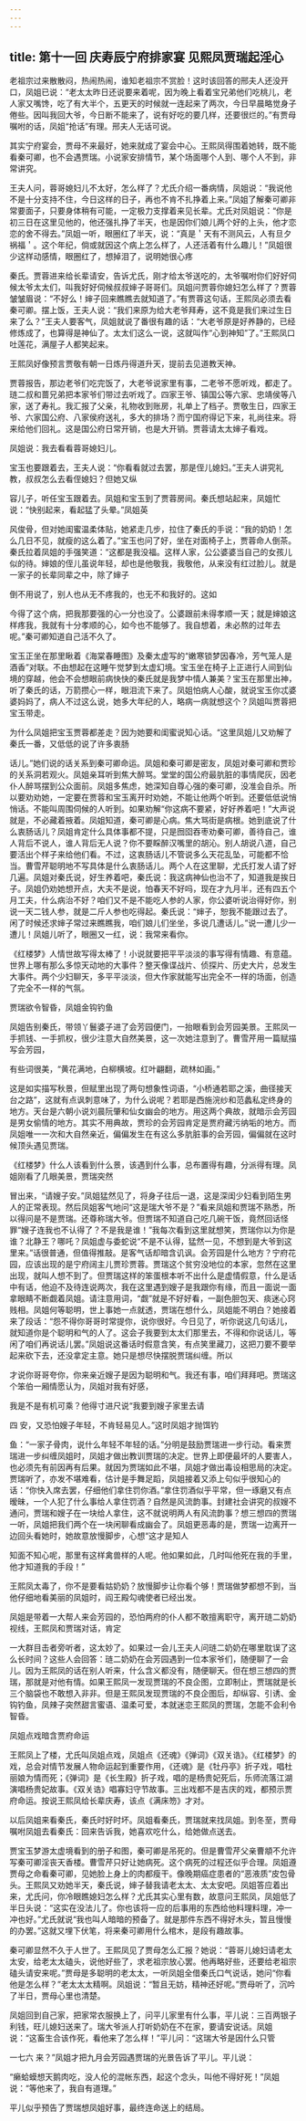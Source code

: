 ```yaml
---
---
---
```

title: 第十一回 庆寿辰宁府排家宴 见熙凤贾瑞起淫心
---



老祖宗过来散散闷，热闹热闹，谁知老祖宗不赏脸！这时该回答的邢夫人还没开口，凤姐已说：“老太太昨日还说要来着呢，因为晚上看着宝兄弟他们吃桃儿，老人家又嘴馋，吃了有大半个，五更天的时候就一连起来了两次，今日早晨略觉身子倦些。因叫我回大爷，今日断不能来了，说有好吃的要几样，还要很烂的。”有贾母嘱咐的话，凤姐“抢话”有理。邢夫人无话可说。

其实宁府宴会，贾母不来最好，她来就成了宴会中心。王熙凤得围着她转，既不能看秦可卿，也不会遇贾瑞。小说家安排情节，某个场面哪个人到、哪个人不到，非常讲究。

王夫人问，蓉哥媳妇儿不太好，怎么样了？尤氏介绍一番病情，凤姐说：“我说他不是十分支持不住，今日这样的日子，再也不肯不扎挣着上来。”凤姐了解秦可卿非常要面子，只要身体稍有可能，一定极力支撑着来见长辈。尤氏对凤姐说：“你是初三日在这里见他的，他还强扎挣了半天，也是因你们娘儿两个好的上头，他才恋恋的舍不得去。”凤姐一听，眼圈红了半天，说：“真是＇天有不测风云，人有旦夕祸福＇。这个年纪，倘或就因这个病上怎么样了，人还活着有什么趣儿！”凤姐很少这样动感情，眼圈红了，想掉泪了，说明她很心疼

秦氏。贾蓉进来给长辈请安，告诉尤氏，刚才给太爷送吃的，太爷嘱咐你们好好伺候太爷太太们，叫我好好伺候叔叔婶子哥哥们。凤姐问贾蓉你媳妇怎么样了？贾蓉皱皱眉说：“不好么！婶子回来瞧瞧去就知道了。”有贾蓉这句话，王熙凤必须去看秦可卿。摆上饭，王夫人说：“我们来原为给大老爷拜寿，这不竟是我们来过生日来了么？”王夫人要客气，凤姐就说了番很有趣的话：“大老爷原是好养静的，已经修炼成了，也算得是神仙了。太太们这么一说，这就叫作“心到神知”了。”王熙凤口吐莲花，满屋子人都笑起来。

王熙凤好像预言贾敬有朝一日炼丹得道升天，提前去见道教天神。

贾蓉报告，那边老爷们吃完饭了，大老爷说家里有事，二老爷不愿听戏，都走了。琏二叔和蔷兄弟把本家爷们带过去听戏了。四家王爷、镇国公等六家、忠靖侯等八家，送了寿礼。我汇报了父亲，礼物收到账房，礼单上了档子。贾敬生日，四家王爷、六家国公府、八家侯府送礼，多大的排场？而宁国府得记下来，礼尚往来。将来给他们回礼。这是国公府日常开销，也是大开销。贾蓉请太太婶子看戏。

凤姐说：我去看看蓉哥媳妇儿。

宝玉也要跟着去，王夫人说：“你看看就过去罢，那是侄儿媳妇。”王夫人讲究礼教，叔叔怎么去看侄媳妇？但她又纵

容儿子，听任宝玉跟着去。凤姐和宝玉到了贾蓉房间。秦氏想站起来，凤姐忙说：“快别起来，看起猛了头晕。”凤姐英

风俊骨，但对她闺蜜温柔体贴，她紧走几步，拉住了秦氏的手说：“我的奶奶！怎么几日不见，就瘦的这么着了。”宝玉也问了好，坐在对面椅子上，贾蓉命人倒茶。秦氏拉着凤姐的手强笑道：“这都是我没福。这样人家，公公婆婆当自己的女孩儿似的待。婶娘的侄儿虽说年轻，却也是他敬我，我敬他，从来没有红过脸儿。就是一家子的长辈同辈之中，除了婶子

倒不用说了，别人也从无不疼我的，也无不和我好的。这如

今得了这个病，把我那要强的心一分也没了。公婆跟前未得孝顺一天；就是婶娘这样疼我，我就有十分孝顺的心，如今也不能够了。我自想着，未必熬的过年去呢。”秦可卿知道自己活不久了。

宝玉正坐在那里瞅着《海棠春睡图》及秦太虚写的“嫩寒锁梦因春冷，芳气笼人是酒香”对联。不由想起在这睡午觉梦到太虚幻境。宝玉坐在椅子上正进行人间到仙境的穿越，他会不会想眼前病快快的秦氏就是我梦中情人兼美？宝玉在那里出神，听了秦氏的话，万箭攒心一样，眼泪流下来了。凤姐怕病人心酸，就说宝玉你忒婆婆妈妈了，病人不过这么说，她多大年纪的人，略病一病就想这个？凤姐叫贾蓉把宝玉带走。

为什么凤姐把宝玉贾蓉都差走？因为她要和闺蜜说知心话。“这里凤姐儿又劝解了秦氏一番，又低低的说了许多衷肠

话儿。”她们说的话关系到秦可卿命运。凤姐和秦可卿是密友，凤姐对秦可卿和贾珍的关系洞若观火。凤姐亲耳听到焦大醉骂。堂堂的国公府最肮脏的事情爬灰，因老仆人醉骂摆到公众面前。凤姐多焦虑，她深知自尊心强的秦可卿，没准会自杀。所以要劝劝她，一定要在贾蓉和宝玉离开时劝她，不能让他两个听到。还要低低说悄悄话。不能叫周围伺候的人听到。如果劝解“你这病不要紧，好好养着吧！”大声说就是，不必藏着掖着。凤姐知道，秦可卿是心病。焦大骂街是病根。她到底说了什么衷肠话儿？凤姐肯定什么具体事都不提，只是囫囵吞枣劝秦可卿，善待自己，谁人背后不说人，谁人背后无人说？你不要睬醉汉嘴里的胡沁。别人胡说八道，自己要活出个样子来给他们看。不过，这衷肠话儿不管说多么天花乱坠，可能都不恰当。曹雪芹聪明地不写具体是什么衷肠话儿。两个人在这里聊，尤氏打发人请了好几遍。凤姐对秦氏说，好生养着吧，秦氏说：我这病神仙也治不了，知道我是挨日子。凤姐仍劝她想开点，大夫不是说，怕春天不好吗，现在才九月半，还有四五个月工夫，什么病治不好？咱们又不是不能吃人参的人家，你公婆听说治得好你，别说一天二钱人参，就是二斤人参也吃得起。秦氏说：“婶子，恕我不能跟过去了。闲了时候还求婶子常过来瞧瞧我，咱们娘儿们坐坐，多说几遭话儿。”说一遭儿少一遭儿！凤姐儿听了，眼圈又一红，说：我常来看你。

《红楼梦》人情世故写得太棒了！小说就要把平平淡淡的事写得有情趣、有意蕴。世界上哪有那么多惊天动地的大事件？整天像谍战片、侦探片、历史大片，总发生大事件。两个少妇聊天，多平平淡淡，但大作家就能写出完全不一样的场面，创造了完全不一样的气氛。

贾瑞欲令智昏，凤姐金钩钓鱼

凤姐告别秦氏，带领丫鬟婆子进了会芳园便门，一抬眼看到会芳园美景。王熙凤一手抓钱、一手抓权，很少注意大自然美景，这一次她注意到了。曹雪芹用一篇赋描写会芳园，

有些词很美，“黄花满地，白柳横坡。红叶翩翻，疏林如画。”

这是如实描写秋景，但赋里出现了两句想象性词语，“小桥通若耶之溪，曲径接天台之路”，这就有点讽刺意味了，为什么说呢？若耶是西施浣纱和范蠡私定终身的地方。天台是六朝小说刘晨阮肇和仙女幽会的地方。用这两个典故，就暗示会芳园是男女偷情的地方。其实不用典故，贾珍的会芳园肯定是贾府藏污纳垢的地方。而凤姐唯一一次和大自然亲近，偏偏发生在有这么多肮脏事的会芳园，偏偏就在这时候顶头遇见贾瑞。

《红楼梦》什么人该看到什么景，该遇到什么事，总布置得有趣，分派得有理。凤姐刚看了几眼美景，贾瑞突然

冒出来，“请嫂子安。”凤姐猛然见了，将身子往后一退，这是深闺少妇看到陌生男人的正常表现。然后凤姐客气地问“这是瑞大爷不是？”看来凤姐和贾瑞不熟悉，所以得问是不是贾瑞。还尊称瑞大爷。但贾瑞不知道自己吃几碗干饭，竟然回话怪罪“嫂子连我也不认得了？不是我是谁！”我每次看到这里就想笑，贾瑞你以为你是谁？北静王？哪吒？凤姐虚与委蛇说“不是不认得，猛然一见，不想到是大爷到这里来。”话很普通，但值得推敲。是客气话却暗含讥讽。会芳园是什么地方？宁府花园，应该出现的是宁府阔主儿贾珍贾蓉。贾瑞这个贫穷没地位的本家，忽然在这里出现，就叫人想不到了。但贾瑞这样的笨蛋根本听不出什么是虚情假意，什么是话中有话，他迫不及待连说两次，我在这里遇到嫂子是我跟你有缘，而且一面说一面拿眼睛不断觑着凤姐。请注意用词，“觑”就是不好好看，一副色胆包天、痰迷心窍贱相。凤姐何等聪明，世上事她一点就透，贾瑞在想什么，凤姐能不明白？她接着来了段话：“怨不得你哥哥时常提你，说你很好。今日见了，听你说这几句话儿，就知道你是个聪明和气的人了。这会子我要到太太们那里去，不得和你说话儿，等闲了咱们再说话儿罢。”凤姐说这番话时假意含笑，有点笑里藏刀，这把刀要不要举起来砍下去，还没拿定主意。她只是想尽快摆脱贾瑞纠缠。所以

才说你哥哥夸你，你来亲近嫂子是因为聪明和气。我还有事，咱们拜拜吧。贾瑞这个笨伯一厢情愿认为，凤姐对我有好感，

我是不是有机可乘？他得寸进尺说“我要到嫂子家里去请

四 安，又恐怕嫂子年轻，不肯轻易见人。”这时凤姐才抛饵钓

鱼：“一家子骨肉，说什么年轻不年轻的话。”分明是鼓励贾瑞进一步行动。看来贾瑞进一步纠缠凤姐时，凤姐才做出教训贾瑞的决定。世界上即便最坏的人要害人，也必须先有前因再有后果。就因为贾瑞如此不堪，凤姐才做出毒设相思局的决定。贾瑞听了，亦发不堪难看，估计是手舞足蹈，凤姐接着又添上句似乎很知心的话：“你快入席去罢，仔细他们拿住罚你酒。”拿住罚酒似乎平常，但一琢磨又有点暧昧，一个人犯了什么事给人拿住罚酒？自然是风流韵事。封建社会讲究的叔嫂不通问，贾瑞和嫂子在一块给人拿住，这不就说明两人有风流韵事？想三想四的贾瑞一听，凤姐把我们两个在一块闲聊看成幽会了。凤姐更恶毒的是，贾瑞一边离开一边回头看她时，她故意放慢脚步，心想“这才是知人

知面不知心呢，那里有这样禽兽样的人呢。他如果如此，几时叫他死在我的手里，他才知道我的手段！”

王熙凤太毒了，你不是要看姑奶奶？放慢脚步让你看个够！贾瑞做梦都想不到，当他仔细地看美丽的凤姐时，阎王殿勾魂使者已经出发。

凤姐是带着一大帮人来会芳园的，恐怕两府的仆人都不敢擅离职守，离开琏二奶奶视线，王熙凤和贾瑞对话，肯定

一大群目击者旁听者，这太妙了。如果过一会儿王夫人问琏二奶奶在哪里耽误了这么长时间？这些人会回答：琏二奶奶在会芳园遇到一位本家爷们，随便聊了一会儿。因为王熙凤的话在别人听来，什么含义都没有，随便聊天。但在想三想四的贾瑞，那就是对他有情。如果王熙凤一发现贾瑞的不良企图，立即制止，贾瑞就是长三个脑袋也不敢想入非非。但是王熙凤发现贾瑞的不良企图后，却纵容、引诱、金钩钓鱼，凤辣子突然甜言蜜语、温柔可爱，本就迷恋王熙凤的贾瑞，怎能不会利令智昏。

凤姐点戏暗含贾府命运

王熙凤上了楼，尤氏叫凤姐点戏，凤姐点《还魂》《弹词》《双关诰》。《红楼梦》的戏，总会对情节发展人物命运起到重要作用，《还魂》是《牡丹亭》折子戏，唱杜丽娘为情而死；《弹词》是《长生殿》折子戏，唱的是杨贵妃死后，乐师流落江湖演唱杨贵妃故事。《双关诰》唱寡妇守节故事。三出戏都不是吉庆的戏，都预示贾府命运。按说王熙凤给长辈庆寿，该点《满床笏》才对。

以后凤姐来看秦氏，秦氏时好时坏。凤姐看秦氏，贾瑞就来找凤姐。到冬至，贾母嘱咐凤姐去看秦氏：回来告诉我，她喜欢吃什么，给她做点送去。

贾宝玉梦游太虚境看到的册子和图，秦可卿是吊死的。但是曹雪芹父亲曹頫不允许写秦可卿淫丧天香楼。曹雪芹只好让她病死。这个病死的过程还似乎合理。凤姐遵贾母之命看秦可卿，见她脸上身上的肉都瘦干。像晚期癌症患者的“恶液质”皮包骨头。王熙凤又劝她半天，秦氏说，婶子替我请老太太、太太安吧。凤姐答应着出来，尤氏问，你冷眼瞧媳妇怎么样？尤氏其实心里有数，故意问王熙凤，凤姐低了半日头说：“这实在没法儿了。你也该将一应的后事用的东西给他料理料理，冲一冲也好。”尤氏就说“我也叫人暗暗的预备了。就是那件东西不得好木头，暂且慢慢的办罢。”这就又埋下伏笔，将来秦可卿用什么棺木，是段有趣故事。

秦可卿显然不久于人世了。王熙凤见了贾母怎么汇报？她说：“蓉哥儿媳妇请老太太安，给老太太磕头，说他好些了，求老祖宗放心罢。他再略好些，还要给老祖宗磕头请安来呢。”贾母是多聪明的老太太，一听凤姐全借秦氏口气说话，她问“你看他是怎么样？”老太太太精啊。凤姐说：“暂且无妨，精神还好呢。”贾母听了，沉吟了半日，贾母心里也清楚。

凤姐回到自己家，把家常衣服换上了，问平儿家里有什么事，平儿说：三百两银子利钱，旺儿媳妇送来了。瑞大爷派人打听奶奶在不在家，要请安说话。凤姐说：“这畜生合该作死，看他来了怎么样！”平儿问：“这瑞大爷是因什么只管

一七六 来？”凤姐才把九月会芳园遇贾瑞的光景告诉了平儿。平儿说：

“癞蛤蟆想天鹅肉吃，没人伦的混帐东西，起这个念头，叫他不得好死！”凤姐说：“等他来了，我自有道理。”

平儿似乎预告了贾瑞想凤姐好事，最终连命送上的结局。